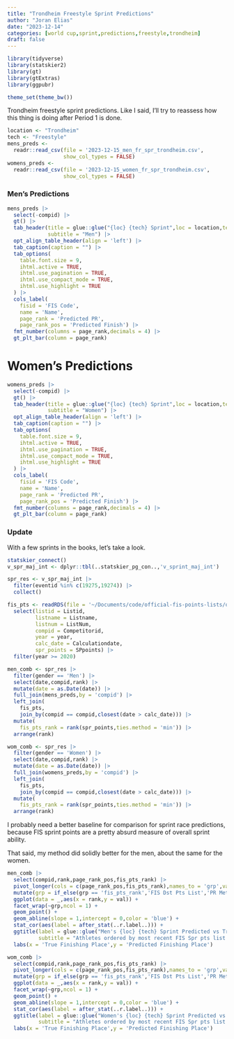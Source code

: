 ```yaml
---
title: "Trondheim Freestyle Sprint Predictions"
author: "Joran Elias"
date: "2023-12-14"
categories: [world cup,sprint,predictions,freestyle,trondheim]
draft: false
---
```


```r
library(tidyverse)
library(statskier2)
library(gt)
library(gtExtras)
library(ggpubr)

theme_set(theme_bw())
```

Trondheim freestyle sprint predictions. Like I said, I'll try to reassess how this
thing is doing after Period 1 is done.

```r
location <- "Trondheim"
tech <- "Freestyle"
mens_preds <- 
  readr::read_csv(file = '2023-12-15_men_fr_spr_trondheim.csv',
                  show_col_types = FALSE)
womens_preds <- 
  readr::read_csv(file = '2023-12-15_women_fr_spr_trondheim.csv',
                  show_col_types = FALSE)
```

### Men's Predictions
```r
mens_preds |> 
  select(-compid) |> 
  gt() |> 
  tab_header(title = glue::glue("{loc} {tech} Sprint",loc = location,tech = tech),
             subtitle = "Men") |> 
  opt_align_table_header(align = 'left') |> 
  tab_caption(caption = "") |> 
  tab_options(
    table.font.size = 9,
    ihtml.active = TRUE,
    ihtml.use_pagination = TRUE,
    ihtml.use_compact_mode = TRUE,
    ihtml.use_highlight = TRUE
  ) |> 
  cols_label(
    fisid = 'FIS Code',
    name = 'Name',
    page_rank = 'Predicted PR',
    page_rank_pos = 'Predicted Finish') |> 
  fmt_number(columns = page_rank,decimals = 4) |> 
  gt_plt_bar(column = page_rank)
```

# Women's Predictions
```r
womens_preds |> 
  select(-compid) |> 
  gt() |> 
  tab_header(title = glue::glue("{loc} {tech} Sprint",loc = location,tech = tech),
             subtitle = "Women") |>
  opt_align_table_header(align = 'left') |> 
  tab_caption(caption = "") |> 
  tab_options(
    table.font.size = 9,
    ihtml.active = TRUE,
    ihtml.use_pagination = TRUE,
    ihtml.use_compact_mode = TRUE,
    ihtml.use_highlight = TRUE
  ) |> 
  cols_label(
    fisid = 'FIS Code',
    name = 'Name',
    page_rank = 'Predicted PR',
    page_rank_pos = 'Predicted Finish') |> 
  fmt_number(columns = page_rank,decimals = 4) |> 
  gt_plt_bar(column = page_rank)
```

### Update
With a few sprints in the books, let's take a look.
```r
statskier_connect()
v_spr_maj_int <- dplyr::tbl(..statskier_pg_con..,'v_sprint_maj_int')
```

```r
spr_res <- v_spr_maj_int |> 
  filter(eventid %in% c(19275,19274)) |> 
  collect()

fis_pts <- readRDS(file = '~/Documents/code/official-fis-points-lists/output/fis_pts_list.rds') |> 
  select(listid = Listid,
         listname = Listname,
         listnum = ListNum,
         compid = Competitorid,
         year = year,
         calc_date = Calculationdate,
         spr_points = SPpoints) |> 
  filter(year >= 2020)

men_comb <- spr_res |> 
  filter(gender == 'Men') |> 
  select(date,compid,rank) |> 
  mutate(date = as.Date(date)) |> 
  full_join(mens_preds,by = 'compid') |> 
  left_join(
    fis_pts,
    join_by(compid == compid,closest(date > calc_date))) |> 
  mutate(
    fis_pts_rank = rank(spr_points,ties.method = 'min')) |> 
  arrange(rank)

wom_comb <- spr_res |> 
  filter(gender == 'Women') |> 
  select(date,compid,rank) |> 
  mutate(date = as.Date(date)) |>
  full_join(womens_preds,by = 'compid') |> 
  left_join(
    fis_pts,
    join_by(compid == compid,closest(date > calc_date))) |> 
  mutate(
    fis_pts_rank = rank(spr_points,ties.method = 'min')) |> 
  arrange(rank)
```

I probably need a better baseline for comparison for sprint race predictions,
because FIS sprint points are a pretty absurd measure of overall sprint ability.

That said, my method did solidly better for the men, about the same for the women.

```r
men_comb |> 
  select(compid,rank,page_rank_pos,fis_pts_rank) |> 
  pivot_longer(cols = c(page_rank_pos,fis_pts_rank),names_to = 'grp',values_to = 'val') |> 
  mutate(grp = if_else(grp == 'fis_pts_rank','FIS Dst Pts List','PR Method')) |> 
  ggplot(data = _,aes(x = rank,y = val)) + 
  facet_wrap(~grp,ncol = 1) + 
  geom_point() + 
  geom_abline(slope = 1,intercept = 0,color = 'blue') + 
  stat_cor(aes(label = after_stat(..r.label..))) +
  ggtitle(label = glue::glue("Men's {loc} {tech} Sprint Predicted vs True Athlete Finishing Order",loc = location,tech = tech),
          subtitle = "Athletes ordered by most recent FIS Spr pts list (top) & my PR method (bottom)") +
  labs(x = 'True Finishing Place',y = 'Predicted Finishing Place')
```

```r
wom_comb |> 
  select(compid,rank,page_rank_pos,fis_pts_rank) |> 
  pivot_longer(cols = c(page_rank_pos,fis_pts_rank),names_to = 'grp',values_to = 'val') |> 
  mutate(grp = if_else(grp == 'fis_pts_rank','FIS Dst Pts List','PR Method')) |> 
  ggplot(data = _,aes(x = rank,y = val)) + 
  facet_wrap(~grp,ncol = 1) + 
  geom_point() + 
  geom_abline(slope = 1,intercept = 0,color = 'blue') + 
  stat_cor(aes(label = after_stat(..r.label..))) +
  ggtitle(label = glue::glue("Women's {loc} {tech} Sprint Predicted vs True Athlete Finishing Order",loc = location,tech = tech),
          subtitle = "Athletes ordered by most recent FIS Spr pts list (top) & my PR method (bottom)") +
  labs(x = 'True Finishing Place',y = 'Predicted Finishing Place')
```

